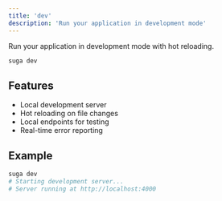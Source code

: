 ```yaml
---
title: 'dev'
description: 'Run your application in development mode'
---
```


Run your application in development mode with hot reloading.

```bash
suga dev
```

## Features

- Local development server
- Hot reloading on file changes
- Local endpoints for testing
- Real-time error reporting

## Example

```bash
suga dev
# Starting development server...
# Server running at http://localhost:4000
```